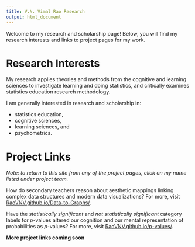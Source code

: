 ```yaml
---
title: V.N. Vimal Rao Research
output: html_document
---
```


Welcome to my research and scholarship page! Below, you will find my research interests and links to project pages for my work. 

# Research Interests

My research applies theories and methods from the cognitive and learning sciences to investigate learning and doing statistics, and critically examines statistics education research methodology. 

I am generally interested in research and scholarship in: 

- statistics education,
- cognitive sciences,
- learning sciences, and
- psychometrics. 

# Project Links

*Note: to return to this site from any of the project pages, click on my name listed under project team.*

How do secondary teachers reason about aesthetic mappings linking complex data structures and modern data visualizations? For more, visit [RaoVNV.github.io/Data-to-Graphs/](/Data-to-Graphs/). 

Have the *statistically significant* and *not statistically significant* category labels for *p*-values altered our cognition and our mental representation of probabilities as *p*-values? For more, visit [RaoVNV.github.io/p-values/](/p-values/).

**More project links coming soon**